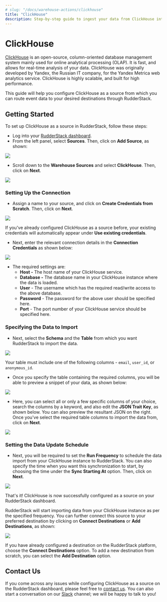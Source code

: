 ```yaml
---
# slug: "/docs/warehouse-actions/clickhouse"
title: "ClickHouse"
description: Step-by-step guide to ingest your data from ClickHouse into RudderStack.
---
```


# ClickHouse

[ClickHouse](https://clickhouse.tech/) is an open-source, column-oriented database management system mainly used for online analytical processing \(OLAP\). It is fast, and allows for real-time analysis of your data. ClickHouse was originally developed by Yandex, the Russian IT company, for the Yandex Metrica web analytics service. ClickHouse is highly scalable, and built for high performance.

This guide will help you configure ClickHouse as a source from which you can route event data to your desired destinations through RudderStack.

## Getting Started

To set up ClickHouse as a source in RudderStack, follow these steps:

- Log into your [RudderStack dashboard](https://app.rudderlabs.com/signup?type=freetrial).
- From the left panel, select **Sources**. Then, click on **Add Source**, as shown:

<img src="../../../images/assets/image (97) (1) (1) (2) (2) (2) (2) (2) (2) (2) (2) (2) (2) (2) (3) (5).png" />

- Scroll down to the **Warehouse Sources** and select **ClickHouse**. Then, click on **Next**.

<img src="../../../images/assets/screen-shot-2021-01-12-at-1.00.07-pm.png" />

### Setting Up the Connection

- Assign a name to your source, and click on **Create Credentials from Scratch**. Then, click on **Next**.

<img src="../../../images/assets/screen-shot-2021-01-13-at-10.16.55-am.png" />

<div class="successBlock">

  If you've already configured ClickHouse as a source before, your existing
  credentials will automatically appear under
  **Use existing credentials**.
</div>

- Next, enter the relevant connection details in the **Connection Credentials** as shown below:

<img src="../../../images/assets/screen-shot-2021-01-12-at-1.01.23-pm.png" />

- The required settings are:
  - **Host -** The host name of your ClickHouse service.
  - **Database -** The database name in your ClickHouse instance where the data is loaded.
  - **User** - The username which has the required read/write access to the above database.
  - **Password** - The password for the above user should be specified here.
  - **Port** - The port number of your ClickHouse service should be specified here.

### Specifying the Data to Import

- Next, select the **Schema** and the **Table** from which you want RudderStack to import the data.

<img src="../../../images/assets/screen-shot-2021-01-12-at-12.59.13-pm.png" />

<div class="warningBlock">

Your table must include one of the following columns - <code class="inline-code">email</code>, <code class="inline-code">user_id</code>, or <code class="inline-code">anonymous_id</code>.

</div>

- Once you specify the table containing the required columns, you will be able to preview a snippet of your data, as shown below:

<img src="../../../images/assets/screen-shot-2021-01-05-at-3.21.38-pm.png" />

- Here, you can select all or only a few specific columns of your choice, search the columns by a keyword, and also edit the **JSON Trait Key**, as shown below. You can also preview the resultant JSON on the right. Once you've select the required table columns to import the data from, click on **Next**.

<img src="../../../images/assets/screen-shot-2021-01-05-at-3.22.09-pm.png" />

### Setting the Data Update Schedule

- Next, you will be required to set the **Run Frequency** to schedule the data import from your ClickHouse instance to RudderStack. You can also specify the time when you want this synchronization to start, by choosing the time under the **Sync Starting At** option. Then, click on **Next**.

<img src="../../../images/assets/screen-shot-2021-01-12-at-12.59.39-pm.png" />

That's it! ClickHouse is now successfully configured as a source on your RudderStack dashboard.

RudderStack will start importing data from your ClickHouse instance as per the specified frequency. You can further connect this source to your preferred destination by clicking on **Connect Destinations** or **Add Destinations**, as shown:

<img src="../../../images/assets/screen-shot-2021-01-12-at-1.02.09-pm.png" />

<div class="infoBlock">

If you have already configured a destination on the RudderStack platform, choose the **Connect Destinations** option. To add a new destination from scratch, you can select the **Add Destination** option.

</div>

## Contact Us

If you come across any issues while configuring ClickHouse as a source on the RudderStack dashboard, please feel free to [contact us](mailto:%20docs@rudderstack.com). You can also start a conversation on our [Slack](https://rudderstack.com/join-rudderstack-slack-community) channel; we will be happy to talk to you!
